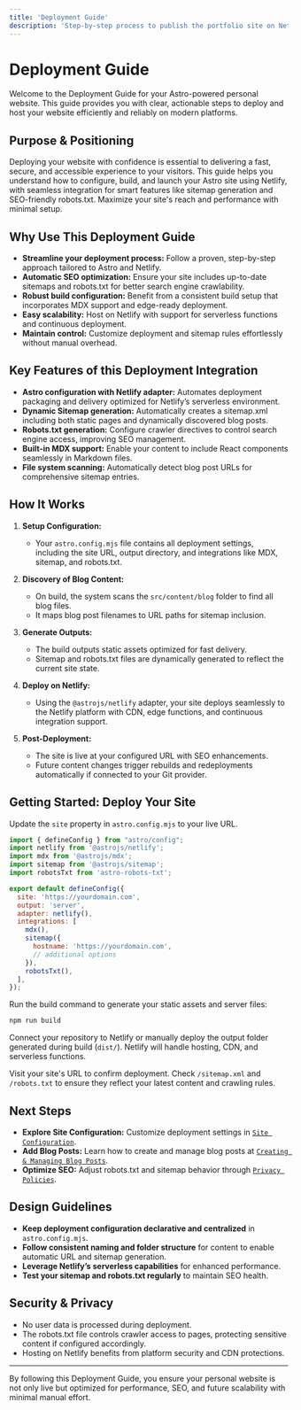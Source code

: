 ```yaml
---
title: 'Deployment Guide'
description: 'Step-by-step process to publish the portfolio site on Netlify.'
---
```


# Deployment Guide

Welcome to the Deployment Guide for your Astro-powered personal website. This guide provides you with clear, actionable steps to deploy and host your website efficiently and reliably on modern platforms.

## Purpose & Positioning

Deploying your website with confidence is essential to delivering a fast, secure, and accessible experience to your visitors. This guide helps you understand how to configure, build, and launch your Astro site using Netlify, with seamless integration for smart features like sitemap generation and SEO-friendly robots.txt. Maximize your site's reach and performance with minimal setup.

## Why Use This Deployment Guide

- **Streamline your deployment process:** Follow a proven, step-by-step approach tailored to Astro and Netlify.
- **Automatic SEO optimization:** Ensure your site includes up-to-date sitemaps and robots.txt for better search engine crawlability.
- **Robust build configuration:** Benefit from a consistent build setup that incorporates MDX support and edge-ready deployment.
- **Easy scalability:** Host on Netlify with support for serverless functions and continuous deployment.
- **Maintain control:** Customize deployment and sitemap rules effortlessly without manual overhead.

## Key Features of this Deployment Integration

- **Astro configuration with Netlify adapter:** Automates deployment packaging and delivery optimized for Netlify’s serverless environment.
- **Dynamic Sitemap generation:** Automatically creates a sitemap.xml including both static pages and dynamically discovered blog posts.
- **Robots.txt generation:** Configure crawler directives to control search engine access, improving SEO management.
- **Built-in MDX support:** Enable your content to include React components seamlessly in Markdown files.
- **File system scanning:** Automatically detect blog post URLs for comprehensive sitemap entries.

## How It Works

1. **Setup Configuration:**
   - Your `astro.config.mjs` file contains all deployment settings, including the site URL, output directory, and integrations like MDX, sitemap, and robots.txt.

2. **Discovery of Blog Content:**
   - On build, the system scans the `src/content/blog` folder to find all blog files.
   - It maps blog post filenames to URL paths for sitemap inclusion.

3. **Generate Outputs:**
   - The build outputs static assets optimized for fast delivery.
   - Sitemap and robots.txt files are dynamically generated to reflect the current site state.

4. **Deploy on Netlify:**
   - Using the `@astrojs/netlify` adapter, your site deploys seamlessly to the Netlify platform with CDN, edge functions, and continuous integration support.

5. **Post-Deployment:**
   - The site is live at your configured URL with SEO enhancements.
   - Future content changes trigger rebuilds and redeployments automatically if connected to your Git provider.

## Getting Started: Deploy Your Site

<Steps>
<Step title="Configure your Site URL and Settings">

Update the `site` property in `astro.config.mjs` to your live URL.

```js
import { defineConfig } from "astro/config";
import netlify from '@astrojs/netlify';
import mdx from '@astrojs/mdx';
import sitemap from '@astrojs/sitemap';
import robotsTxt from 'astro-robots-txt';

export default defineConfig({
  site: 'https://yourdomain.com',
  output: 'server',
  adapter: netlify(),
  integrations: [
    mdx(),
    sitemap({
      hostname: 'https://yourdomain.com',
      // additional options
    }),
    robotsTxt(),
  ],
});
```

</Step>

<Step title="Build Your Site">

Run the build command to generate your static assets and server files:

```bash
npm run build
```

</Step>

<Step title="Deploy to Netlify">

Connect your repository to Netlify or manually deploy the output folder generated during build (`dist/`). Netlify will handle hosting, CDN, and serverless functions.

</Step>

<Step title="Verify Your Deployment">

Visit your site's URL to confirm deployment. Check `/sitemap.xml` and `/robots.txt` to ensure they reflect your latest content and crawling rules.

</Step>

</Steps>

## Next Steps

- **Explore Site Configuration:** Customize deployment settings in [`Site Configuration`](site-configuration.md).
- **Add Blog Posts:** Learn how to create and manage blog posts at [`Creating & Managing Blog Posts`](creating-managing-blog-posts.md).
- **Optimize SEO:** Adjust robots.txt and sitemap behavior through [`Privacy Policies`](adding-editing-privacy-policies.md).

## Design Guidelines

- **Keep deployment configuration declarative and centralized** in `astro.config.mjs`.
- **Follow consistent naming and folder structure** for content to enable automatic URL and sitemap generation.
- **Leverage Netlify’s serverless capabilities** for enhanced performance.
- **Test your sitemap and robots.txt regularly** to maintain SEO health.

## Security & Privacy

- No user data is processed during deployment.
- The robots.txt file controls crawler access to pages, protecting sensitive content if configured accordingly.
- Hosting on Netlify benefits from platform security and CDN protections.

---

By following this Deployment Guide, you ensure your personal website is not only live but optimized for performance, SEO, and future scalability with minimal manual effort.
